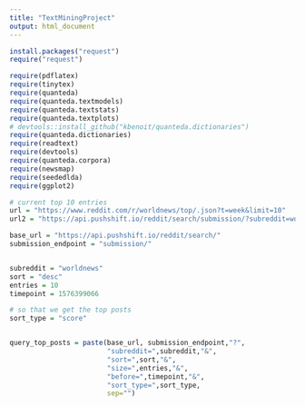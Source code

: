```yaml
---
title: "TextMiningProject"
output: html_document
---
```


```r
install.packages("request")
require("request")
```


```r
require(pdflatex)
require(tinytex)
require(quanteda)
require(quanteda.textmodels)
require(quanteda.textstats)
require(quanteda.textplots)
# devtools::install_github("kbenoit/quanteda.dictionaries") 
require(quanteda.dictionaries)
require(readtext)
require(devtools)
require(quanteda.corpora)
require(newsmap)
require(seededlda)
require(ggplot2)
```

```r
# current top 10 entries
url = "https://www.reddit.com/r/worldnews/top/.json?t=week&limit=10"
url2 = "https://api.pushshift.io/reddit/search/submission/?subreddit=worldnews&sort=desc&size=10&before=1576399066&sort_type=score"

base_url = "https://api.pushshift.io/reddit/search/"
submission_endpoint = "submission/"


subreddit = "worldnews"
sort = "desc"
entries = 10
timepoint = 1576399066

# so that we get the top posts
sort_type = "score"


query_top_posts = paste(base_url, submission_endpoint,"?",
                        "subreddit=",subreddit,"&",
                        "sort=",sort,"&",
                        "size=",entries,"&",
                        "before=",timepoint,"&",
                        "sort_type=",sort_type,
                        sep="")


```


```r

```


